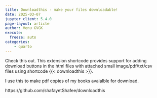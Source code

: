 ```yaml
---
title: Downloadthis - make your files downloadable!
date: 2025-03-07
jupyter_client: 5.4.0
page-layout: article
author: Venu GVGK
execute:
  freeze: auto
categories:
    - quarto
---
```


Check this out. This extension shortcode provides support for adding download buttons in the html files with attached small image/pdf/txt/csv files using shortcode {{< downloadthis >}}.

I use this to make pdf copies of my books avaialble for download. 

https://github.com/shafayetShafee/downloadthis